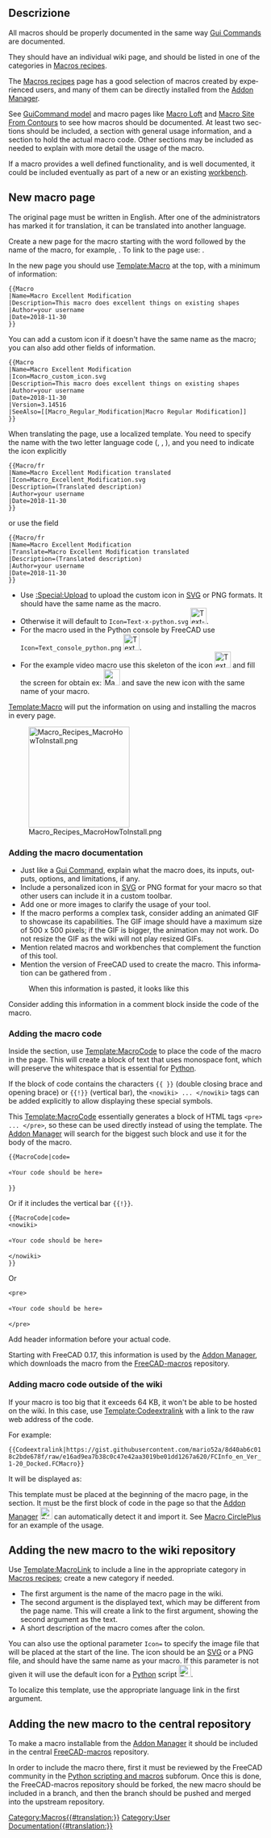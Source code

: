 <languages/>
{{TOCright}}

<span id="Description"></span>
==Descrizione==

<div lang="en" dir="ltr" class="mw-content-ltr">
All macros should be properly documented in the same way [[Gui_Command|Gui Commands]] are documented.
</div>

<div lang="en" dir="ltr" class="mw-content-ltr">
They should have an individual wiki page, and should be listed in one of the categories in [[Macros_recipes|Macros recipes]].
</div>

<div lang="en" dir="ltr" class="mw-content-ltr">
The [[Macros_recipes|Macros recipes]] page has a good selection of macros created by experienced users, and many of them can be directly installed from the [[Std_AddonMgr|Addon Manager]].
</div>

<div lang="en" dir="ltr" class="mw-content-ltr">
See [[GuiCommand_model|GuiCommand model]] and macro pages like [[Macro_Loft|Macro Loft]] and [[Macro_Site_From_Contours|Macro Site From Contours]] to see how macros should be documented. At least two sections should be included, a {{Emphasis|Description}} section with general usage information, and a {{Emphasis|Script}} section to hold the actual macro code. Other sections may be included as needed to explain with more detail the usage of the macro.
</div>

<div lang="en" dir="ltr" class="mw-content-ltr">
If a macro provides a well defined functionality, and is well documented, it could be included eventually as part of a new or an existing [[Workbenches|workbench]].
</div>

<div lang="en" dir="ltr" class="mw-content-ltr">
== New macro page ==
</div>

<div lang="en" dir="ltr" class="mw-content-ltr">
The original page must be written in English. After one of the administrators has marked it for translation, it can be translated into another language.
</div>

<div lang="en" dir="ltr" class="mw-content-ltr">
Create a new page for the macro starting with the word {{incode|Macro_}} followed by the name of the macro, for example, {{incode|Macro_Excellent_Modification}}. To link to the page use: {{incode|<nowiki>[[Macro_Excellent_Modification|Macro Excellent Modification]]</nowiki>}}.
</div>

<div lang="en" dir="ltr" class="mw-content-ltr">
In the new page you should use [[Template:Macro]] at the top, with a minimum of information:
</div>
 <nowiki>{{Macro
|Name=Macro Excellent Modification
|Description=This macro does excellent things on existing shapes
|Author=your username
|Date=2018-11-30
}}</nowiki>

<div lang="en" dir="ltr" class="mw-content-ltr">
You can add a custom icon if it doesn't have the same name as the macro; you can also add other fields of information.
</div>
 <nowiki>{{Macro
|Name=Macro Excellent Modification
|Icon=Macro_custom_icon.svg
|Description=This macro does excellent things on existing shapes
|Author=your username
|Date=2018-11-30
|Version=3.14516
|SeeAlso=[[Macro_Regular_Modification|Macro Regular Modification]]
}}</nowiki>

<div lang="en" dir="ltr" class="mw-content-ltr">
When translating the page, use a localized template. You need to specify the name with the two letter language code ({{incode|/fr}}, {{incode|/it}}, {{incode|/de}}), and you need to indicate the icon explicitly
</div>
 <nowiki>{{Macro/fr
|Name=Macro Excellent Modification translated
|Icon=Macro_Excellent_Modification.svg
|Description=(Translated description)
|Author=your username
|Date=2018-11-30
}}</nowiki>

<div lang="en" dir="ltr" class="mw-content-ltr">
or use the {{incode|Translate}} field
</div>

 <nowiki>{{Macro/fr
|Name=Macro Excellent Modification
|Translate=Macro Excellent Modification translated
|Description=(Translated description)
|Author=your username
|Date=2018-11-30
}}</nowiki>

<div lang="en" dir="ltr" class="mw-content-ltr">
* Use [[:Special:Upload]] to upload the custom icon in [[SVG|SVG]] or PNG formats. It should have the same name as the macro.
* Otherwise it will default to <code>Icon=Text-x-python.svg</code> [[Image:Text-x-python.svg|32px]].
* For the macro used in the Python console by FreeCAD use <code>Icon=Text_console_python.png</code> [[Image:Text_console_python.png|32px]].
* For the example video macro use this skeleton of the icon [[Image:Text_Video_Movie.png|32px]] and fill the screen for obtain ex: [[Image:Macro_crank_simul.png|32px]] and save the new icon with the same name of your macro.
</div>

<div lang="en" dir="ltr" class="mw-content-ltr">
[[Template:Macro]] will put the information on using and installing the macros in every page.
</div>

[[Image:Macro_Recipes_MacroHowToInstall.png|200px]]
<div lang="en" dir="ltr" class="mw-content-ltr">
{{Caption|[[How_to_install_macros|How to install macros]] and [[Customize_Toolbars|customize toolbars]] links in the infobox on each macro page}}
</div>


<div lang="en" dir="ltr" class="mw-content-ltr">
=== Adding the macro documentation ===
</div>

<div lang="en" dir="ltr" class="mw-content-ltr">
* Just like a [[Gui_Command|Gui Command]], explain what the macro does, its inputs, outputs, options, and limitations, if any.
* Include a personalized icon in [[SVG|SVG]] or PNG format for your macro so that other users can include it in a custom toolbar.
* Add one or more images to clarify the usage of your tool.
* If the macro performs a complex task, consider adding an animated GIF to showcase its capabilities. The GIF image should have a maximum size of 500 x 500 pixels; if the GIF is bigger, the animation may not work. Do not resize the GIF as the wiki will not play resized GIFs.
* Mention related macros and workbenches that complement the function of this tool.
* Mention the version of FreeCAD used to create the macro. This information can be gathered from {{MenuCommand|Help → About FreeCAD → Copy to clipboard}}.
</div>

<div lang="en" dir="ltr" class="mw-content-ltr">
:When this information is pasted, it looks like this
</div>
{{Code|code=
OS: Ubuntu 18.04.1 LTS
Word size of OS: 64-bit
Word size of FreeCAD: 64-bit
Version: 0.18.15302 (Git)
Build type: Release
Branch: master
Hash: 2e03d2f298677b8212c22cbbc3cb20b7c80eabb5
Python version: 2.7.15rc1
Qt version: 4.8.7
Coin version: 4.0.0a
OCC version: 7.3.0
Locale: English/UnitedStates (en_US)
}}

<div lang="en" dir="ltr" class="mw-content-ltr">
Consider adding this information in a comment block inside the code of the macro.
</div>

<div lang="en" dir="ltr" class="mw-content-ltr">
=== Adding the macro code ===
</div>

<div lang="en" dir="ltr" class="mw-content-ltr">
Inside the {{Emphasis|Script}} section, use [[Template:MacroCode]] to place the code of the macro in the page. This will create a block of text that uses monospace font, which will preserve the whitespace that is essential for [[Python|Python]].
</div>

<div lang="en" dir="ltr" class="mw-content-ltr">
If the block of code contains the characters <code>{{ }}</code> (double closing brace and opening brace) or <code>{{!}}</code> (vertical bar), the <code>&lt;nowiki&gt; ... &lt;/nowiki&gt;</code> tags can be added explicitly to allow displaying these special symbols.
</div>

<div lang="en" dir="ltr" class="mw-content-ltr">
This [[Template:MacroCode]] essentially generates a block of HTML tags <code>&lt;pre&gt; ... &lt;/pre&gt;</code>, so these can be used directly instead of using the template. The [[Std_AddonMgr|Addon Manager]] will search for the biggest such block and use it for the body of the macro.
</div>

 <nowiki>{{MacroCode|code=

«Your code should be here»

}}</nowiki>

<div lang="en" dir="ltr" class="mw-content-ltr">
Or if it includes the vertical bar <code>{{!}}</code>.
</div>
 <nowiki>{{MacroCode|code=
&lt;nowiki&gt;

«Your code should be here»

&lt;/nowiki&gt;
}}</nowiki>

<div lang="en" dir="ltr" class="mw-content-ltr">
Or
</div>
 <nowiki><pre>

«Your code should be here»

</pre></nowiki>

<div lang="en" dir="ltr" class="mw-content-ltr">
Add header information before your actual code.
</div>
{{Code|code=
__Title__="Title_Of_macro"
__Author__ = "User_Name"
__Version__ = "00.11"
__Date__    = "2015-07-25"
__Comment__ = "This is the comment of the macro"
__Web__ = "https://forum.freecad.org/viewtopic.php?f=3&t=7384"
__Wiki__ = "https://wiki.freecad.org/index.php?title=Macro_Title_Of_macro"
__Icon__  = "/usr/lib/freecad/Mod/plugins/icons/Title_Of_macro"
__IconW__  = "C:/Users/YourUserName/AppData/Roaming/FreeCAD"
__Help__ = "start the macro and follow the instructions"
__Status__ = "stable"
__Requires__ = "freecad 0.14.3706"
__Communication__ = "https://wiki.freecad.org/index.php?title=User:User_Name"

«Your code should be here»
}}

<div lang="en" dir="ltr" class="mw-content-ltr">
Starting with FreeCAD 0.17, this information is used by the [[Std_AddonMgr|Addon Manager]], which downloads the macro from the [https://github.com/FreeCAD/FreeCAD-macros FreeCAD-macros] repository.
</div>

<div lang="en" dir="ltr" class="mw-content-ltr">
=== Adding macro code outside of the wiki ===
</div>

<div lang="en" dir="ltr" class="mw-content-ltr">
If your macro is too big that it exceeds 64 KB, it won't be able to be hosted on the wiki. In this case, use [[Template:Codeextralink]] with a link to the raw web address of the code.
</div>

<div lang="en" dir="ltr" class="mw-content-ltr">
For example:
</div>
 <nowiki>{{Codeextralink|https://gist.githubusercontent.com/mario52a/8d40ab6c018c2bde678f/raw/e16ad9ea7b38c0c47e42aa3019be01dd1267a620/FCInfo_en_Ver_1-20_Docked.FCMacro}}</nowiki>

<div lang="en" dir="ltr" class="mw-content-ltr">
It will be displayed as:
</div>
{{Codeextralink|https://gist.githubusercontent.com/mario52a/8d40ab6c018c2bde678f/raw/e16ad9ea7b38c0c47e42aa3019be01dd1267a620/FCInfo_en_Ver_1-20_Docked.FCMacro}}

<div lang="en" dir="ltr" class="mw-content-ltr">
This template must be placed at the beginning of the macro page, in the {{Emphasis|Description}} section. It must be the first block of code in the page so that the [[Std_AddonMgr|Addon Manager]] [[File:Std_AddonMgr.svg|24px]] can automatically detect it and import it. See [[Macro_CirclePlus|Macro CirclePlus]] for an example of the usage.
</div>

<div lang="en" dir="ltr" class="mw-content-ltr">
{{ColoredParagraph|'''PS:''' In case upgrade in GitHub the path of the RAW code is modified not forgotten modify the link in the Codeextralink template.}}
</div>

<div lang="en" dir="ltr" class="mw-content-ltr">
== Adding the new macro to the wiki repository ==
</div>

<div lang="en" dir="ltr" class="mw-content-ltr">
Use [[Template:MacroLink]] to include a line in the appropriate category in [[Macros_recipes|Macros recipes]]; create a new category if needed.
</div>

{{Code|code=
<nowiki>
* {{MacroLink|Macro_Excellent_Modification|Macro Excellent Modification}}: the macro described in a short sentence.
</nowiki>
}}

<div lang="en" dir="ltr" class="mw-content-ltr">
* The first argument is the name of the macro page in the wiki.
* The second argument is the displayed text, which may be different from the page name. This will create a link to the first argument, showing the second argument as the text.
* A short description of the macro comes after the colon.
</div>

<div lang="en" dir="ltr" class="mw-content-ltr">
You can also use the optional parameter <code>Icon=</code> to specify the image file that will be placed at the start of the line. The icon should be an [[SVG|SVG]] or a PNG file, and should have the same name as your macro. If this parameter is not given it will use the default icon for a [[Python|Python]] script [[Image:Text-x-python.svg|24px]].
</div>
{{Code|code=
<nowiki>
* {{MacroLink|Icon=Macro_Excellent_Modification.svg|Macro_Excellent_Modification|Macro Excellent Modification}}: the macro described in a short sentence.
</nowiki>
}}

<div lang="en" dir="ltr" class="mw-content-ltr">
To localize this template, use the appropriate language link in the first argument.
</div>
{{Code|code=
<nowiki>
* {{MacroLink|Macro_Excellent_Modification/fr|Macro Excellent Modification}}: (translated description)
</nowiki>
}}

<div lang="en" dir="ltr" class="mw-content-ltr">
== Adding the new macro to the central repository ==
</div>

<div lang="en" dir="ltr" class="mw-content-ltr">
To make a macro installable from the [[Std_AddonMgr|Addon Manager]] it should be included in the central [https://github.com/FreeCAD/FreeCAD-macros FreeCAD-macros] repository.
</div>

<div lang="en" dir="ltr" class="mw-content-ltr">
In order to include the macro there, first it must be reviewed by the FreeCAD community in the [https://forum.freecad.org/viewforum.php?f=22 Python scripting and macros] subforum. Once this is done, the FreeCAD-macros repository should be forked, the new macro should be included in a branch, and then the branch should be pushed and merged into the upstream repository.
</div>

[[Category:Macros{{#translation:}}]]
[[Category:User Documentation{{#translation:}}]]